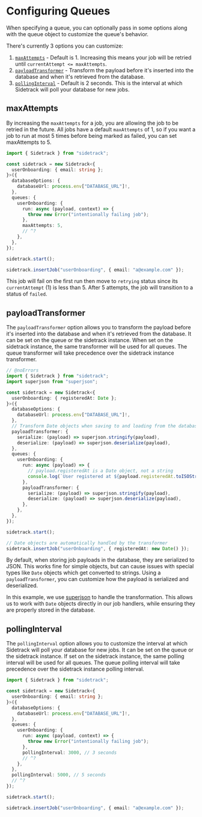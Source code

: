 # Configuring Queues

When specifying a queue, you can optionally pass in some options along with the queue object to customize the queue's behavior.

There's currently 3 options you can customize:

1. [`maxAttempts`](#maxattempts) - Default is 1. Increasing this means your job will be retried until `currentAttempt <= maxAttempts`.
2. [`payloadTransformer`](#payloadtransformer) - Transform the payload before it's inserted into the database and when it's retrieved from the database.
3. [`pollingInterval`](#pollinginterval) - Default is 2 seconds. This is the interval at which Sidetrack will poll your database for new jobs.

## maxAttempts

By increasing the `maxAttempts` for a job, you are allowing the job to be retried in the future. All jobs have a default `maxAttempts` of 1, so if you want a job to run at most 5 times before being marked as failed, you can set maxAttempts to 5.

```ts twoslash
import { Sidetrack } from "sidetrack";

const sidetrack = new Sidetrack<{
  userOnboarding: { email: string };
}>({
  databaseOptions: {
    databaseUrl: process.env["DATABASE_URL"]!,
  },
  queues: {
    userOnboarding: {
      run: async (payload, context) => {
        throw new Error("intentionally failing job");
      },
      maxAttempts: 5,
      // ^?
    },
  },
});

sidetrack.start();

sidetrack.insertJob("userOnboarding", { email: "a@example.com" });
```

This job will fail on the first run then move to `retrying` status since its `currentAttempt` (1) is less than 5. After 5 attempts, the job will transition to a status of `failed`.

## payloadTransformer

The `payloadTransformer` option allows you to transform the payload before it's inserted into the database and when it's retrieved from the database. It can be set on the queue or the sidetrack instance. When set on the sidetrack instance, the same transformer will be used for all queues. The queue transformer will take precedence over the sidetrack instance transformer.

```ts twoslash
// @noErrors
import { Sidetrack } from "sidetrack";
import superjson from "superjson";

const sidetrack = new Sidetrack<{
  userOnboarding: { registeredAt: Date };
}>({
  databaseOptions: {
    databaseUrl: process.env["DATABASE_URL"]!,
  },
  // Transform Date objects when saving to and loading from the database
  payloadTransformer: {
    serialize: (payload) => superjson.stringify(payload),
    deserialize: (payload) => superjson.deserialize(payload),
  },
  queues: {
    userOnboarding: {
      run: async (payload) => {
        // payload.registeredAt is a Date object, not a string
        console.log(`User registered at ${payload.registeredAt.toISOString()}`);
      },
      payloadTransformer: {
        serialize: (payload) => superjson.stringify(payload),
        deserialize: (payload) => superjson.deserialize(payload),
      },
    },
  },
});

sidetrack.start();

// Date objects are automatically handled by the transformer
sidetrack.insertJob("userOnboarding", { registeredAt: new Date() });
```

By default, when storing job payloads in the database, they are serialized to JSON. This works fine for simple objects, but can cause issues with special types like `Date` objects which get converted to strings. Using a `payloadTransformer`, you can customize how the payload is serialized and deserialized.

In this example, we use [superjson](https://github.com/blitz-js/superjson) to handle the transformation. This allows us to work with `Date` objects directly in our job handlers, while ensuring they are properly stored in the database.

## pollingInterval

The `pollingInterval` option allows you to customize the interval at which Sidetrack will poll your database for new jobs. It can be set on the queue or the sidetrack instance. If set on the sidetrack instance, the same polling interval will be used for all queues. The queue polling interval will take precedence over the sidetrack instance polling interval.

```ts twoslash
import { Sidetrack } from "sidetrack";

const sidetrack = new Sidetrack<{
  userOnboarding: { email: string };
}>({
  databaseOptions: {
    databaseUrl: process.env["DATABASE_URL"]!,
  },
  queues: {
    userOnboarding: {
      run: async (payload, context) => {
        throw new Error("intentionally failing job");
      },
      pollingInterval: 3000, // 3 seconds
      // ^?
    },
  },
  pollingInterval: 5000, // 5 seconds
  // ^?
});

sidetrack.start();

sidetrack.insertJob("userOnboarding", { email: "a@example.com" });
```
